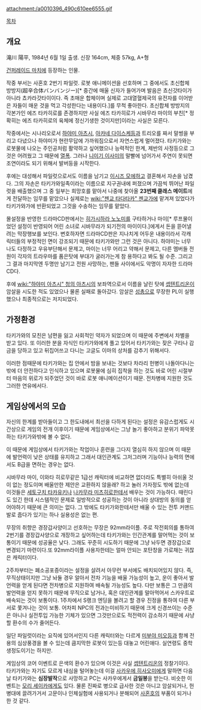 attachment:/a0010396_490c610ee6555.gif

[[목차]]

== 개요 ==
滝川 陽平, 1984년 6월 1일 출생. 신장 164cm, 체중 57kg, A+형

[[건퍼레이드 마치]]에 등장하는 인물.

작중 부서는 사혼호 2번기 파일럿. 
로봇 애니메이션을 선호하며 그 중에서도 초신합체 방방지(超辛合体バンバンジー)[* 중간에 매울 신자가 들어가며 발음은 쵸신갓타이가 아니라 쵸카라갓타이이다. 즉 초매운 합체이며 실제로 고대열혈제국의 유전자를 이어받은 자들이 매운 것을 먹고 각성한다는 내용이다.]를 무척 좋아한다. 초신합체 방방지의 각본가인 에즈 타카히로를 존경하지만 사실 에즈 타카히로가 시바무라 마이의 부친[* 정확히는 에즈 타카히로의 육체에 정신기생한 것이지만]이라는 사실은 모른다.

작중에서는 시나리오로서 [[하야미 아츠시]], [[아카네 다이스케]]등과 트리오를 짜서 말썽을 부리고 다녔으나 하야미가 현란무답에 가까워짐으로서 자연스럽게 멀어졌다. 타키가와는 로봇물에 나오는 주인공처럼 활약하고 싶어했으나 능력적인 한계, 제반의 사정등으로 그것은 어려웠고 그 때문에 [[열폭]]. 그러나 [[니이기 이사미]]의 말빨에 넘어가서 주연이 못되면 조연이라도 되기 위해서 발버둥을 시작한다.

후에는 대성해서 파일럿으로서도 이름을 남기고 [[이시즈 모에]]하고 결혼해서 자손을 남겼다. 그의 자손은 타키가와일족이라는 이름으로 지구권내에 퍼졌으며 가끔씩 뛰어난 파일럿을 배출했으며 그 중 일부는 희망호를 맡아서 나중에 찾아올 '''23번째 클래스 메이트'''에게 전달하는 임무를 맡았으나 실제로는 [[wiki:"젠교 타다타카" 젠교가]]에 맡겨져 있었다가 타키가와가에 반환되었고 그것을 수송하는 임무를 맡았다.

몰설정을 반영한 드라마CD판에서는 [[히가시하라 노노미]]를 구타하거나 마이[* 루프물이었던 설정이 반영되어 어린 소녀로 시바무라가 되기전의 마이이다.]에게서 돈을 뜯어낼려는 막장행보를 보인다. 변호하자면 드라마CD판은 지나치게 어두운 내용이라서 각캐릭터들의 부정적인 면이 강조되기 때문에 타키가와만 그런 것은 아니다. 하야미는 너무나도 다정하고 우유부단해서 문제고, 마이는 너무 어리고 약해서 문제고, 다른 멤버들 전원이 각자의 트라우마를 품은탓에 부대가 굴러가는게 참 용하다고 봐도 될 수준. 그리고 그 결과 마지막엔 두명만 남기고 전원 사망하는, 팬들 사이에서도 악명이 자자한 드라마CD다.

후에 [[wiki:"하야미 아츠시" 청의 아츠시]]의 보좌역으로서 이름을 날린 탓에 [[셉텐트리온]]이 암살을 시도한 적도 있었으나 물론 실패로 돌아갔다. 암살은 [[성총]]으로 무장한 PL이 실행했으나 최종적으로는 저지되었다.

== 가정환경 ==
타키가와의 모친은 남편을 잃고 사회적인 약자가 되었으며 이 때문에 주변에서 차별을 받고 있다. 또 이러한 분을 자식인 타키가와에게 풀고 있어서 타키가와는 잦은 구타나 감금을 당하고 있고 뒤집어쓰고 다니는 고글도 이마의 상처를 감추기 위해서다. 

이러한 점때문에 타키가와는 집 안에서 밤을 보내는 것보다 차라리 헌병이 나돌아다니는 밖에 더 안전하다고 인식하고 있으며 로봇물에 심히 집착을 하는 것도 바로 어린 시절부터 마음의 위로가 되주었던 것이 바로 로봇 애니메이션이기 때문. 전차병에 지원한 것도 그러한 연유에서다.

== 게임상에서의 모습 ==
자신의 한계를 받아들이고 그 한도내에서 최선을 다하게 된다는 설정은 유감스럽게도 시간상으로 게임의 전개 이후이기 때문에 게임상에서는 그냥 놀기 좋아하고 분위기 파악못하는 타키가와밖에 볼 수 없다.

이 때문에 게임상에서 타키가와는 작업이나 훈련을 그다지 열심히 하지 않으며 이 때문에 발언력이 낮은 상태를 유지하고 그래서 대인관계도 그저그러며 기능이나 능력의 면에서도 B급을 면하는 경우는 없다.

시바무라 마이, 이와타 히로무같은 1급선 캐릭터에 비교하면 없더라도 특별히 아쉬울 것이 없는 정도이며 배울만한 제안은 교환하지 않을래? 하고 놀러 가자정도 밖에 없는데 이것들은 [[세토구치 타카유키]]나 [[나카무라 미츠히로]]한테서 배우는 것이 가능하다. 때린다도 있긴 한데 시스템적인 문제로 일방적으로 성공하는 것이 아니라 상대방의 동의를 얻어야하기 때문에 큰 의미는 없다. 그 밖에도 타키가와한테서만 배울 수 있는 전투 커맨드 발로 줍다가 있기는 하나 실용성은 없는 편.

무장의 취향은 경장갑사양이고 선호하는 무장은 92mm라이플. 주로 작전회의를 통하여 2번기를 경장갑사양으로 개장하고 싶어하는데 타키가와는 인간관계를 말어먹는 것이 보통이기 때문에 성공율은 낮다. 그래도 꾸준히 시도하기 때문에 그냥 놔두면 경장갑으로 변경되기 마련이다.또 92mm라이플 사용자한테는 얼마 안되는 포탄창을 가로채는 귀찮은 캐릭터이다.

2주차부터는 폐소공포증이라는 설정을 살려서 아무런 부서에도 배치되어있지 않다. 즉, 무직상태이지만 그냥 놔둘 경우 알아서 전차 기능을 배울 가능성이 높고, 운이 좋아서 발언력을 얻게 된다면 전차병으로 지원하여 배속될 가능성도 높다. 다만 보통은 그 만큼의 발언력을 얻지 못하기 때문에 무직으로 남거나, 혹은 대인관계를 말아먹어서 스카우트로 배속되는 것이 보통이다. 1주차에서 S랭크 엔딩을 볼려고 할 경우 진정을 통하여 다른 부서로 쫓겨나는 것이 보통. 어차피 NPC의 전과는미비하기 때문에 크게 신경쓰이는 수준은 아니나 실전투입 가능한 기체가 있으면 그것만으로도 적전력이 감소하기 때문에 사냥할 환수의 수가 줄어든다.

일단 파일럿이라는 요직에 있어서인지 다른 캐릭터와는 다르게 [[미부야 미오]]등과 함께 전용의 심상풍경을 볼 수 있는데 큼지막한 로봇이 있는등 대놓고 어린애다. 실연령도 중학생정도이기는 하지만.

게임상의 코어 이벤트로 은색의 환수가 있으며 이것은 사실 [[셉텐트리온]]의 정찰기이다. 타키가와는 자기도 모르게 내심을 털어놓는데 이걸 [[사카우에 히사오미]]에게 말하면 다음날 타키가와는 '''심장발작'''으로 사망하고 PC는 사카우에게서 '''금일봉'''을 받는다. 비슷한 이벤트는 [[모리 세이카]]에게도 있다. 물론 진짜로 병으로 급사한 것은 아니고 암살되거나, 헌병대에 끌려가거서 고문이나 인체실험에 사용되거나 분해되어 [[사혼호]]의 부품이 되거나 한 것 같다.
